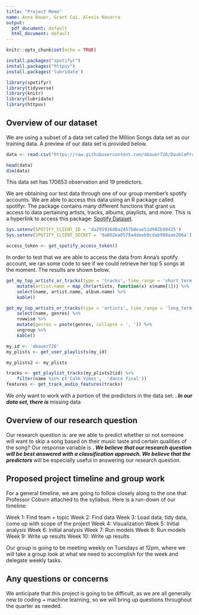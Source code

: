 ```yaml
---
title: "Project Memo"
name: Anna Bauer, Grant Cai, Alexis Navarra
output:
  pdf_document: default
  html_document: default
---
```


```r
knitr::opts_chunk$set(echo = TRUE)
```

```r
install.packages("spotifyr")
install.packages("httpuv")
install.packages('lubridate')
```

```r
library(spotifyr)
library(tidyverse)
library(knitr)
library(lubridate)
library(httpuv)
```

## Overview of our dataset

We are using a subset of a data set called the Million Songs data set as our training data. A preview of our data set is provided below.
```r
data <- read.csv("https://raw.githubusercontent.com/abauer726/DoubleProjectGroup/main/131%20Project/Spotify%20Dataset/music.csv?token=GHSAT0AAAAAABQVL6TPLGINNLUNUHSBMIYOYPJ7TPA")

head(data)
dim(data)
```
This data set has 170653 observation and 19 predictors.

We are obtaining our test data through one of our group member's spotify accounts. We are able to access this data using an R package called spotifyr. The package contains many different functions that grant us access to data pertaining artists, tracks, albums, playlists, and more. This is a hyperlink to access this package: [Spotify Dataset](https://www.rcharlie.com/spotifyr/).
```r
Sys.setenv(SPOTIFY_CLIENT_ID = 'da295936d8a2457b8eae51d982b99425')
Sys.setenv(SPOTIFY_CLIENT_SECRET = '9a802ea0578a4deeb0cdab988aae206a')

access_token <- get_spotify_access_token()

```

In order to test that we are able to access the data from Anna's spotify account, we ran some code to see if we could retrieve her top 5 songs at the moment. The results are shown below.
```r
get_my_top_artists_or_tracks(type = 'tracks', time_range = 'short_term', limit = 5) %>% 
    mutate(artist.name = map_chr(artists, function(x) x$name[1])) %>% 
    select(name, artist.name, album.name) %>% 
    kable()

```

```r
get_my_top_artists_or_tracks(type = 'artists', time_range = 'long_term', limit = 5) %>% 
    select(name, genres) %>% 
    rowwise %>% 
    mutate(genres = paste(genres, collapse = ', ')) %>% 
    ungroup %>% 
    kable()

```

```r
my_id <- 'abauer726'
my_plists <- get_user_playlists(my_id)

my_plists2 <- my_plists

tracks <- get_playlist_tracks(my_plists2$id) %>%
    filter(name %in% c('Calm Vibes',  'dance final'))
features <- get_track_audio_features(tracks)
```

We only want to work with a portion of the predictors in the data set: ___. 
In our data set, there is ___ missing data

## Overview of our research question

Our research question is: are we able to predict whether or not someone will want to skip a song based on their music taste and certain qualities of the song?
Our response variable is ___.
We believe that our research question will be best answered with a classification approach. We believe that the predictors ___ will be especially useful in answering our research question.

## Proposed project timeline and group work

For a general timeline, we are going to follow closely along to the one that Professor Coburn attached to the syllabus. Here is a run-down of our timeline:

Week 1: Find team + topic
Week 2: Find data
Week 3: Load data, tidy data, come up with scope of the project
Week 4: Visualization 
Week 5: Initial analysis
Week 6: Initial analysis
Week 7: Run models 
Week 8: Run models
Week 9: Write up results
Week 10: Write up results

Our group is going to be meeting weekly on Tuesdays at 12pm, where we will take a group look at what we need to accomplish for the week and delegate weekly tasks.

## Any questions or concerns

We anticipate that this project is going to be difficult, as we are all generally new to coding + machine learning, so we will bring up questions throughout the quarter as needed. 